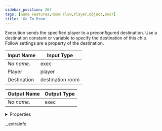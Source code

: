 ```yaml
---
sidebar_position: 267
tags: [Game Features,Room Flow,Player,Object,Door]
title: 'Go To Room'
---
```


Execution sends the specified player to a preconfigured destination. Use a destination constant or variable to specify the destination of this chip. Follow settings are a property of the destination.



<IChip uuid="bad6a57b-2af8-4526-8caa-e07476da4a5b" />

| Input Name | Input Type |
|-----------|-----------|
| *No name.* | exec |
| Player | player |
| Destination | destination room |

| Output Name | Output Type |
|-----------|-----------|
| *No name.* | exec |


<details>
  <summary>Properties</summary>
  <div>
    <div>
    <table>
      <thead>
        <tr>
          <th>Room availability:</th>
          <th>Available everywhere</th>
        </tr>
        <tr>
          <th>Is beta required?</th>
          <th>No</th>
        </tr>
        <tr>
          <th>Is this chip a trolling risk?</th>
          <th>Yes</th>
        </tr>
        <tr>
          <th>Is this chip a role assignment risk?</th>
          <th>No</th>
        </tr>
        <tr>
          <th>Chip UUID</th>
          <th>bad6a57b-2af8-4526-8caa-e07476da4a5b</th>
        </tr>
      </thead>
    </table>
    </div>
  </div>
</details>

._extrainfo